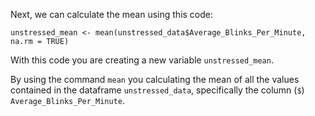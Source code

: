 Next, we can calculate the mean using this code:

```
unstressed_mean <- mean(unstressed_data$Average_Blinks_Per_Minute, na.rm = TRUE)
```

With this code you are creating a new variable `unstressed_mean`.

By using the command `mean` you calculating the mean of all the values contained in the dataframe `unstressed_data`, specifically the column (`$`) `Average_Blinks_Per_Minute`.

